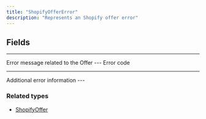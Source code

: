 ```yaml
---
title: "ShopifyOfferError"
description: "Represents an Shopify offer error"
---
```


## Fields

---

<ParamField path="message" type="String!">
Error message related to the Offer
</ParamField>
---

<ParamField path="code" type="OfferErrorCode!">
Error code
</ParamField>

---

<ParamField path="details" type="ShopifyOfferErrorDetails">
Additional error information
</ParamField>
---

### Related types

* [ShopifyOffer](/api-reference/shopifyoffer-1)